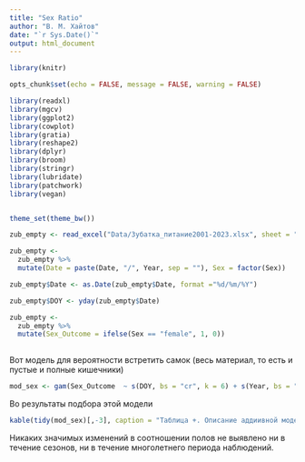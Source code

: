 ```yaml
---
title: "Sex Ratio"
author: "В. М. Хайтов"
date: "`r Sys.Date()`"
output: html_document
---
```


```r
library(knitr)

opts_chunk$set(echo = FALSE, message = FALSE, warning = FALSE)
```

```r
library(readxl)
library(mgcv)
library(ggplot2)
library(cowplot)
library(gratia)
library(reshape2)
library(dplyr)
library(broom)
library(stringr)
library(lubridate)
library(patchwork)
library(vegan)


theme_set(theme_bw())

```




```r

zub_empty <- read_excel("Data/Зубатка_питание2001-2023.xlsx", sheet = "All")

zub_empty <- 
  zub_empty %>% 
  mutate(Date = paste(Date, "/", Year, sep = ""), Sex = factor(Sex))

zub_empty$Date <- as.Date(zub_empty$Date, format ="%d/%m/%Y") 

zub_empty$DOY <- yday(zub_empty$Date)

zub_empty <- 
  zub_empty %>% 
  mutate(Sex_Outcome = ifelse(Sex == "female", 1, 0)) 
  

```


Вот модель для вероятности встретить самок (весь материал, то есть и пустые и полные кишечники)

```r

mod_sex <- gam(Sex_Outcome  ~ s(DOY, bs = "cr", k = 6) + s(Year, bs = "cr", k = 6), family = "binomial", data = zub_empty)

```



Во результаты подбора этой модели 

```r
kable(tidy(mod_sex)[,-3], caption = "Таблица +. Описание аддиивной модели, описвающей сезонную и многолетнюю динамику доли самок в популяции")

```

Никаких значимых изменений в соотношении полов не выявлено ни в течение сезонов, ни в течение многолетнего периода наблюдений.

